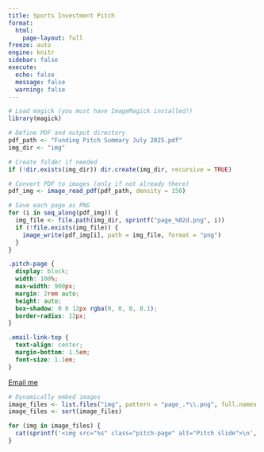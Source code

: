 ```yaml
---
title: Sports Investment Pitch
format:
  html:
    page-layout: full
freeze: auto
engine: knitr
sidebar: false
execute:
  echo: false
  message: false
  warning: false
---
```


```r
# Load magick (you must have ImageMagick installed!)
library(magick)

# Define PDF and output directory
pdf_path <- "Funding Pitch Summary July 2025.pdf"
img_dir <- "img"

# Create folder if needed
if (!dir.exists(img_dir)) dir.create(img_dir, recursive = TRUE)

# Convert PDF to images (only if not already there)
pdf_img <- image_read_pdf(pdf_path, density = 150)

# Save each page as PNG
for (i in seq_along(pdf_img)) {
  img_file <- file.path(img_dir, sprintf("page_%02d.png", i))
  if (!file.exists(img_file)) {
    image_write(pdf_img[i], path = img_file, format = "png")
  }
}
```

```css
.pitch-page {
  display: block;
  width: 100%;
  max-width: 900px;
  margin: 2rem auto;
  height: auto;
  box-shadow: 0 0 12px rgba(0, 0, 0, 0.1);
  border-radius: 12px;
}

.email-link-top {
  text-align: center;
  margin-bottom: 1.5em;
  font-size: 1.1em;
}
```

```{=html}
<div class="email-link-top">
  <a href="mailto:r.paul.sabin@gmail.com">Email me</a>
</div>
```

```r
# Dynamically embed images
image_files <- list.files("img", pattern = "page_.*\\.png", full.names = TRUE)
image_files <- sort(image_files)

for (img in image_files) {
  cat(sprintf('<img src="%s" class="pitch-page" alt="Pitch slide">\n', img))
}
```

